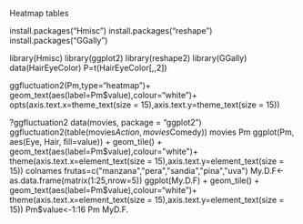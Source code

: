 Heatmap tables

install.packages("Hmisc")
install.packages("reshape")
install.packages("GGally")

library(Hmisc)
library(ggplot2)
library(reshape2)
library(GGally)
data(HairEyeColor)
P=t(HairEyeColor[,,2])

ggfluctuation2(Pm,type="heatmap")+
  geom_text(aes(label=Pm$value),colour="white")+
  opts(axis.text.x=theme_text(size = 15),axis.text.y=theme_text(size = 15))

?ggfluctuation2
data(movies, package = "ggplot2")
ggfluctuation2(table(movies$Action, movies$Comedy))
movies
Pm
ggplot(Pm, aes(Eye, Hair, fill=value)) + geom_tile() +
  geom_text(aes(label=Pm$value),colour="white")+ 
  theme(axis.text.x=element_text(size = 15),axis.text.y=element_text(size = 15))
colnames
frutas=c("manzana","pera","sandia","pina","uva")
My.D.F<-as.data.frame(matrix(1:25,nrow=5))
ggplot(My.D.F) + geom_tile() +
  geom_text(aes(label=Pm$value),colour="white")+ 
  theme(axis.text.x=element_text(size = 15),axis.text.y=element_text(size = 15))
Pm$value<-1:16
Pm
MyD.F.
